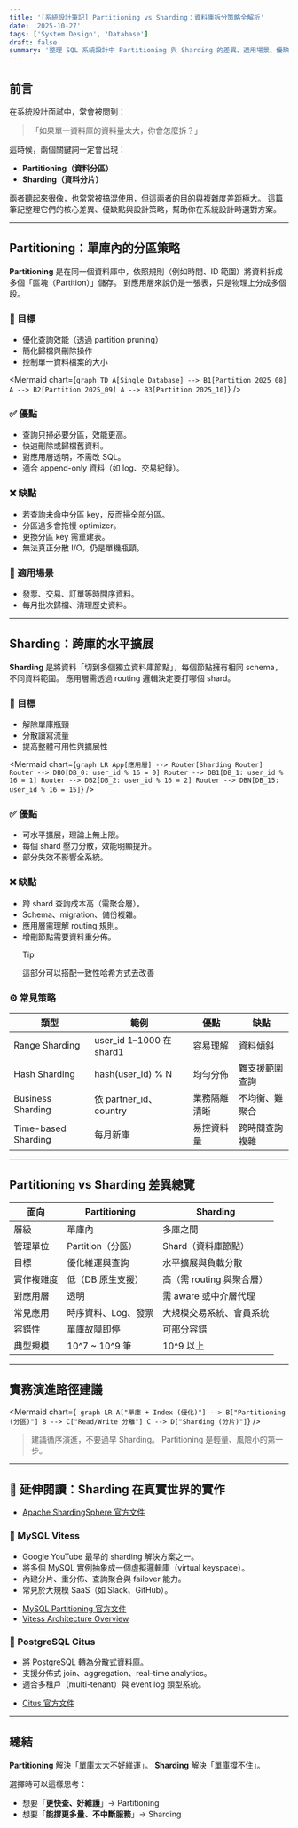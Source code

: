 ```yaml
---
title: '[系統設計筆記] Partitioning vs Sharding：資料庫拆分策略全解析'
date: '2025-10-27'
tags: ['System Design', 'Database']
draft: false
summary: '整理 SQL 系統設計中 Partitioning 與 Sharding 的差異、適用場景、優缺點與常見策略，從單庫優化到水平擴展的演進路徑。'
---
```


## 前言

在系統設計面試中，常會被問到：

> 「如果單一資料庫的資料量太大，你會怎麼拆？」

這時候，兩個關鍵詞一定會出現：

- **Partitioning（資料分區）**
- **Sharding（資料分片）**

兩者聽起來很像，也常常被搞混使用，但這兩者的目的與複雜度差距極大。
這篇筆記整理它們的核心差異、優缺點與設計策略，幫助你在系統設計時選對方案。

---

## Partitioning：單庫內的分區策略

**Partitioning** 是在同一個資料庫中，依照規則（例如時間、ID 範圍）將資料拆成多個「區塊（Partition）」儲存。
對應用層來說仍是一張表，只是物理上分成多個段。

### 🧠 目標

- 優化查詢效能（透過 partition pruning）
- 簡化歸檔與刪除操作
- 控制單一資料檔案的大小

<Mermaid
  chart={`graph TD
  A[Single Database] --> B1[Partition 2025_08]
  A --> B2[Partition 2025_09]
  A --> B3[Partition 2025_10]`}
/>

### ✅ 優點

- 查詢只掃必要分區，效能更高。
- 快速刪除或歸檔舊資料。
- 對應用層透明，不需改 SQL。
- 適合 append-only 資料（如 log、交易紀錄）。

### ❌ 缺點

- 若查詢未命中分區 key，反而掃全部分區。
- 分區過多會拖慢 optimizer。
- 更換分區 key 需重建表。
- 無法真正分散 I/O，仍是單機瓶頸。

### 🧩 適用場景

- 發票、交易、訂單等時間序資料。
- 每月批次歸檔、清理歷史資料。

---

## Sharding：跨庫的水平擴展

**Sharding** 是將資料「切到多個獨立資料庫節點」，每個節點擁有相同 schema，不同資料範圍。
應用層需透過 routing 邏輯決定要打哪個 shard。

### 🧠 目標

- 解除單庫瓶頸
- 分散讀寫流量
- 提高整體可用性與擴展性

<Mermaid
  chart={`graph LR
  App[應用層] --> Router[Sharding Router]
  Router --> DB0[DB_0: user_id % 16 = 0]
  Router --> DB1[DB_1: user_id % 16 = 1]
  Router --> DB2[DB_2: user_id % 16 = 2]
  Router --> DBN[DB_15: user_id % 16 = 15]`}
/>

### ✅ 優點

- 可水平擴展，理論上無上限。
- 每個 shard 壓力分散，效能明顯提升。
- 部分失效不影響全系統。

### ❌ 缺點

- 跨 shard 查詢成本高（需聚合層）。
- Schema、migration、備份複雜。
- 應用層需理解 routing 規則。
- 增刪節點需要資料重分佈。
  > [!TIP]
  > 這部分可以搭配一致性哈希方式去改善

### ⚙️ 常見策略

| 類型                | 範例                     | 優點         | 缺點           |
| ------------------- | ------------------------ | ------------ | -------------- |
| Range Sharding      | user_id 1–1000 在 shard1 | 容易理解     | 資料傾斜       |
| Hash Sharding       | hash(user_id) % N        | 均勻分佈     | 難支援範圍查詢 |
| Business Sharding   | 依 partner_id、country   | 業務隔離清晰 | 不均衡、難聚合 |
| Time-based Sharding | 每月新庫                 | 易控資料量   | 跨時間查詢複雜 |

---

## Partitioning vs Sharding 差異總覽

| 面向       | Partitioning        | Sharding                  |
| ---------- | ------------------- | ------------------------- |
| 層級       | 單庫內              | 多庫之間                  |
| 管理單位   | Partition（分區）   | Shard（資料庫節點）       |
| 目標       | 優化維運與查詢      | 水平擴展與負載分散        |
| 實作複雜度 | 低（DB 原生支援）   | 高（需 routing 與聚合層） |
| 對應用層   | 透明                | 需 aware 或中介層代理     |
| 常見應用   | 時序資料、Log、發票 | 大規模交易系統、會員系統  |
| 容錯性     | 單庫故障即停        | 可部分容錯                |
| 典型規模   | 10^7 ~ 10^9 筆      | 10^9 以上                 |

---

## 實務演進路徑建議

<Mermaid
  chart={`
  graph LR
  A["單庫 + Index (優化)"] --> B["Partitioning (分區)"]
  B --> C["Read/Write 分離"]
  C --> D["Sharding (分片)"]`}
/>

> 建議循序演進，不要過早 Sharding。
> Partitioning 是輕量、風險小的第一步。

---

## 🚀 延伸閱讀：Sharding 在真實世界的實作

- [Apache ShardingSphere 官方文件](https://shardingsphere.apache.org/)

### 🧩 MySQL Vitess

- Google YouTube 最早的 sharding 解決方案之一。
- 將多個 MySQL 實例抽象成一個虛擬邏輯庫（virtual keyspace）。
- 內建分片、重分佈、查詢聚合與 failover 能力。
- 常見於大規模 SaaS（如 Slack、GitHub）。

* [MySQL Partitioning 官方文件](https://dev.mysql.com/doc/refman/8.0/en/partitioning.html)
* [Vitess Architecture Overview](https://vitess.io/docs/overview/)

### 🧩 PostgreSQL Citus

- 將 PostgreSQL 轉為分散式資料庫。
- 支援分佈式 join、aggregation、real-time analytics。
- 適合多租戶（multi-tenant）與 event log 類型系統。

* [Citus 官方文件](https://www.citusdata.com/)

---

## 總結

**Partitioning** 解決「單庫太大不好維運」。
**Sharding** 解決「單庫撐不住」。

選擇時可以這樣思考：

- 想要「**更快查、好維護**」→ Partitioning
- 想要「**能撐更多量、不中斷服務**」→ Sharding

